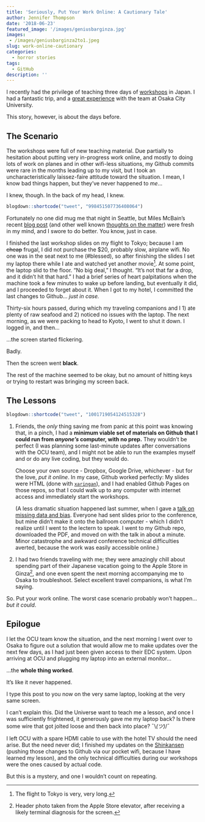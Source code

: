 ```yaml
---
title: 'Seriously, Put Your Work Online: A Cautionary Tale'
author: Jennifer Thompson
date: '2018-06-23'
featured_image: '/images/geniusbarginza.jpg'
images:
 - /images/geniusbarginza2to1.jpeg
slug: work-online-cautionary
categories:
  - horror stories
tags:
  - GitHub
description: ''
---
```


I recently had the privilege of teaching three days of [workshops](../../../../resources/) in Japan. I had a fantastic trip, and a [great experience](https://twitter.com/jent103/status/1004341326979088386) with the team at Osaka City University.

This story, however, is about the days before.

## The Scenario

The workshops were full of new teaching material. Due partially to hesitation about putting very in-progress work online, and mostly to doing lots of work on planes and in other wifi-less situations, my Github commits were rare in the months leading up to my visit, but I took an uncharacteristically laissez-faire attitude toward the situation. I mean, I know bad things happen, but they've never happened to *me*...

I knew, though. In the back of my head, I knew.

```r
blogdown::shortcode("tweet", "998451507736408064")

```

Fortunately no one did mug me that night in Seattle, but Miles McBain's recent [blog post](https://milesmcbain.xyz/how-to-survive-a-laptop-fire/) (and other well known [thoughts on the matter](https://github.com/MilesMcBain/gistfo)) were fresh in my mind, and I swore to do better. You know, just in case.

I finished the last workshop slides on my flight to Tokyo; because I am ~~cheap~~ frugal, I did not purchase the $20, probably slow, airplane wifi. No one was in the seat next to me (#blessed), so after finishing the slides I set my laptop there while I ate and watched yet another movie[^1]. At some point, the laptop slid to the floor. "No big deal," I thought. "It's not that far a drop, and it didn't hit that hard." I had a brief series of heart palpitations when the machine took a few minutes to wake up before landing, but eventually it did, and I proceeded to forget about it. When I got to my hotel, I committed the last changes to Github... *just in case.*

Thirty-six hours passed, during which my traveling companions and I 1) ate plenty of raw seafood and 2) noticed no issues with the laptop. The next morning, as we were packing to head to Kyoto, I went to shut it down. I logged in, and then...

...the screen started flickering.

Badly.

Then the screen went **black**.

The rest of the machine seemed to be okay, but no amount of hitting keys or trying to restart was bringing my screen back.

## The Lessons

```r
blogdown::shortcode("tweet", "1001719054124515328")

```

1. Friends, the *only* thing saving me from panic at this point was knowing that, in a pinch, I had a **minimum viable set of materials on Github that I could run from *anyone's* computer, with no prep.** They wouldn't be perfect (I was planning some last-minute updates after conversations with the OCU team), and I might not be able to run the examples myself and or do any live coding, but they would do.

    Choose your own source - Dropbox, Google Drive, whichever - but for the love, *put it online*. In my case, Github worked perfectly: My slides were HTML (done with [`xaringan`](https://github.com/yihui/xaringan)), and I had enabled Github Pages on those repos, so that I could walk up to any computer with internet access and immediately start the workshops.

    (A less dramatic situation happened last summer, when I gave a [talk on missing data and bias](https://github.com/jenniferthompson/ADS2017). Everyone had sent slides prior to the conference, but mine didn't make it onto the ballroom computer - which I didn't realize until I went to the lectern to speak. I went to my Github repo, downloaded the PDF, and moved on with the talk in about a minute. Minor catastrophe and awkward conference technical difficulties averted, because the work was easily accessible online.)

2. I had two friends traveling with me; they were amazingly chill about spending part of their Japanese vacation going to the Apple Store in Ginza[^2], and one even spent the next morning accompanying me to Osaka to troubleshoot. Select excellent travel companions, is what I'm saying.

So. Put your work online. The worst case scenario probably won't happen... *but it could*.

## Epilogue

I let the OCU team know the situation, and the next morning I went over to Osaka to figure out a solution that would allow me to make updates over the next few days, as I had just been given access to their EDC system. Upon arriving at OCU and plugging my laptop into an external monitor...

...the **whole thing worked**.

It's like it never happened.

I type this post to you now on the very same laptop, looking at the very same screen.

I can't explain this. Did the Universe want to teach me a lesson, and once I was sufficiently frightened, it generously gave me my laptop back? Is there some wire that got jolted loose and then back into place? ¯\\_(ツ)_/¯

I left OCU with a spare HDMI cable to use with the hotel TV should the need arise. But the need never did; I finished my updates on the [Shinkansen](https://en.wikipedia.org/wiki/Shinkansen) (pushing those changes to Github via our pocket wifi, because I have learned my lesson), and the only technical difficulties during our workshops were the ones caused by actual code.

But this is a mystery, and one I wouldn't count on repeating.

[^1]: The flight to Tokyo is very, very long.
[^2]: Header photo taken from the Apple Store elevator, after receiving a likely terminal diagnosis for the screen.

